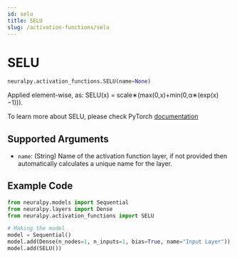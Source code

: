 ```yaml
---
id: selu
title: SELU
slug: /activation-functions/selu
---
```


# SELU

```python
neuralpy.activation_functions.SELU(name=None)
```

Applied element-wise, as: SELU(x) = scale∗(max(0,x)+min(0,α∗(exp(x)−1))).

To learn more about SELU, please check PyTorch [documentation](https://pytorch.org/docs/stable/generated/torch.nn.SELU.html#torch.nn.SELU)

## Supported Arguments

- `name`: (String) Name of the activation function layer, if not provided then automatically calculates a unique name for the layer.

## Example Code

```python
from neuralpy.models import Sequential
from neuralpy.layers import Dense
from neuralpy.activation_functions import SELU

# Making the model
model = Sequential()
model.add(Dense(n_nodes=1, n_inputs=1, bias=True, name="Input Layer"))
model.add(SELU())
```
